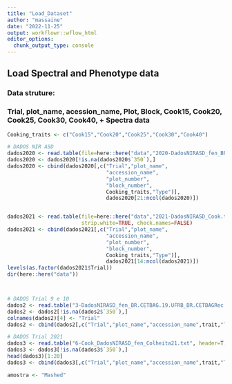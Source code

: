 ```yaml
---
title: "Load_Dataset"
author: "massaine"
date: "2022-11-25"
output: workflowr::wflow_html
editor_options:
  chunk_output_type: console
---
```


## Load Spectral and Phenotype data
### Data struture:
### Trial, plot_name, acession_name, Plot, Block, Cook15, Cook20, Cook25, Cook30, Cook40, + Spectra data
   
```r
Cooking_traits <- c("Cook15","Cook20","Cook25","Cook30","Cook40")

# DADOS NIR ASD
dados2020 <- read.table(file=here::here("data","2020-DadosNIRASD_fen_BR.PYTGS.19.txt"), header=T, sep="\t", na.strings="NA", strip.white=TRUE, check.names=FALSE)
dados2020 <- dados2020[!is.na(dados2020$`350`),]
dados2020 <- cbind(dados2020[,c("Trial","plot_name",
                                "accession_name",
                                "plot_number",
                                "block_number",
                                Cooking_traits,"Type")],
                                dados2020[21:ncol(dados2020)])


dados2021 <- read.table(file=here::here("data","2021-DadosNIRASD_Cook.txt"), header=T, sep="\t", na.strings="NA",
                        strip.white=TRUE, check.names=FALSE)
dados2021 <- cbind(dados2021[,c("Trial","plot_name",
                                "accession_name",
                                "plot_number",
                                "block_number",
                                Cooking_traits,"Type")],
                                dados2021[14:ncol(dados2021)])
levels(as.factor(dados2021$Trial))
dir(here::here("data"))



# DADOS Trial 9 e 10
dados2 <- read.table("3-DadosNIRASD_fen_BR.CETBAG.19.UFRB_BR.CETBAGRec.19.UFRB_2.txt", header=T, sep="\t", na.strings="NA", strip.white=TRUE, check.names=FALSE)
dados2 <- dados2[!is.na(dados2$`350`),]
colnames(dados2)[4] <- "Trial"
dados2 <- cbind(dados2[,c("Trial","plot_name","accession_name",trait,"Type")],dados2[27:ncol(dados2)])

# DADOS Trial 2021
dados3 <- read.table("6-Cook_DadosNIRASD_fen_Colheita21.txt", header=T, sep="\t", na.strings="NA", strip.white=TRUE, check.names=FALSE)
dados3 <- dados3[!is.na(dados3$`350`),]
head(dados3)[1:20]
dados3 <- cbind(dados3[,c("Trial","plot_name","accession_name",trait,"Type")],dados3[14:ncol(dados3)])


```




```r
amostra <- "Mashed"
```




